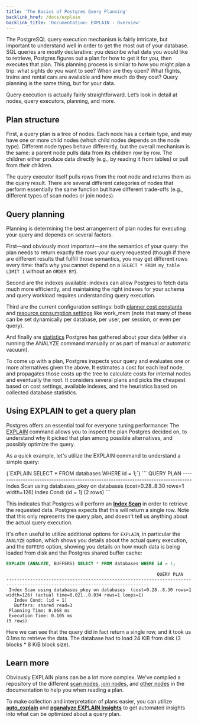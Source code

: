 ```yaml
---
title: 'The Basics of Postgres Query Planning'
backlink_href: /docs/explain
backlink_title: 'Documentation: EXPLAIN - Overview'
---
```


The PostgreSQL query execution mechanism is fairly intricate, but important to understand well in order to get the most out of your database. SQL queries are mostly declarative: you describe what data you would like to retrieve, Postgres figures out a plan for how to get it for you, then executes that plan. This planning process is similar to how you might plan a trip: what sights do you want to see? When are they open? What flights, trains and rental cars are available and how much do they cost? Query planning is the same thing, but for your data.

Query execution is actually fairly straightforward. Let’s look in detail at nodes, query executors, planning, and more.

## Plan structure

First, a query plan is a tree of nodes. Each node has a certain type, and may have one or more child nodes (which child nodes depends on the node type). Different node types behave differently, but the overall mechanism is the same: a parent node pulls data from its children row by row. The children either produce data directly (e.g., by reading it from tables) or pull from _their_ children.

The query executor itself pulls rows from the root node and returns them as the query result. There are several different categories of nodes that perform essentially the same function but have different trade-offs (e.g., different types of scan nodes or join nodes).

## Query planning

Planning is determining the best arrangement of plan nodes for executing your query and depends on several factors.

First—and obviously most important—are the semantics of your query: the plan needs to return exactly the rows your query requested (though if there are different results that fulfill those semantics, you may get different rows every time: that’s why you cannot depend on a `SELECT * FROM my_table LIMIT 1` without an `ORDER BY`).

Second are the indexes available: indexes can allow Postgres to fetch data much more efficiently, and maintaining the right indexes for your schema and query workload requires understanding query execution.

Third are the current configuration settings: both [planner cost constants](https://www.postgresql.org/docs/current/runtime-config-query.html#RUNTIME-CONFIG-QUERY-CONSTANTS) and [resource consumption settings](https://www.postgresql.org/docs/current/runtime-config-resource.html) like work\_mem (note that many of these can be set dynamically per database, per user, per session, or even per query).

And finally are [statistics](https://www.postgresql.org/docs/current/view-pg-stats.html) Postgres has gathered about your data (either via running the ANALYZE command manually or as part of manual or automatic vacuum).

To come up with a plan, Postgres inspects your query and evaluates one or more alternatives given the above. It estimates a cost for each leaf node, and propagates those costs up the tree to calculate costs for internal nodes and eventually the root. It considers several plans and picks the cheapest based on cost settings, available indexes, and the heuristics based on collected database statistics.

## Using EXPLAIN to get a query plan

Postgres offers an essential tool for everyone tuning performance: The [EXPLAIN](https://www.postgresql.org/docs/current/using-explain.html) command allows you to inspect the plan Postgres decided on, to understand why it picked that plan among possible alternatives, and possibly optimize the query.

As a quick example, let's utilize the EXPLAIN command to understand a simple query:

<CodeBlock language="sql">
{`EXPLAIN SELECT * FROM databases WHERE id = 1;`}
</CodeBlock>
```
                                    QUERY PLAN                                    
----------------------------------------------------------------------------------
 Index Scan using databases_pkey on databases  (cost=0.28..8.30 rows=1 width=126)
   Index Cond: (id = 1)
(2 rows)
```

This indicates that Postgres will perform an **[Index Scan](/docs/explain/scan-nodes/index-scan)** in order to retrieve the requested data. Postgres expects that this will return a single row. Note that this only represents the query plan, and doesn't tell us anything about the actual query execution.

It's often useful to utilize additional options for `EXPLAIN`, in particular the `ANALYZE` option, which shows you details about the actual query execution, and the `BUFFERS` option, showing you details on how much data is being loaded from disk and the Postgres shared buffer cache:

```sql
EXPLAIN (ANALYZE, BUFFERS) SELECT * FROM databases WHERE id = 1;
```
```
                                                         QUERY PLAN                                                         
----------------------------------------------------------------------------------------------------------------------------
 Index Scan using databases_pkey on databases  (cost=0.28..8.30 rows=1 width=126) (actual time=0.021..0.034 rows=1 loops=1)
   Index Cond: (id = 1)
   Buffers: shared read=3
 Planning Time: 0.068 ms
 Execution Time: 0.105 ms
(5 rows)
```

Here we can see that the query did in fact return a single row, and it took us 0.1ms to retrieve the data. The database had to load 24 KiB from disk (3 blocks * 8 KiB block size).

## Learn more

Obviously EXPLAIN plans can be a lot more complex. We've compiled a repository of the different [scan nodes](/docs/explain/scan-nodes), [join nodes](/docs/explain/join-nodes), and [other nodes](/docs/explain/other-nodes) in the documentation to help you when reading a plan.

To make collection and interpretation of plans easier, you can utilize **[auto_explain](/docs/explain/setup/auto_explain)** and **[pganalyze EXPLAIN Insights](/docs/explain/insights)** to get automated insights into what can be optimized about a query plan.